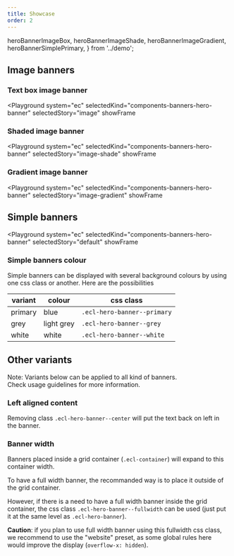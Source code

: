 ```yaml
---
title: Showcase
order: 2
---
```


  heroBannerImageBox,
  heroBannerImageShade,
  heroBannerImageGradient,
  heroBannerSimplePrimary,
} from '../demo';

## Image banners

### Text box image banner

<Playground
  system="ec"
  selectedKind="components-banners-hero-banner"
  selectedStory="image"
  showFrame
>
  <Html markup={heroBannerImageBox} />
</Playground>

### Shaded image banner

<Playground
  system="ec"
  selectedKind="components-banners-hero-banner"
  selectedStory="image-shade"
  showFrame
>
  <Html markup={heroBannerImageShade} />
</Playground>

### Gradient image banner

<Playground
  system="ec"
  selectedKind="components-banners-hero-banner"
  selectedStory="image-gradient"
  showFrame
>
  <Html markup={heroBannerImageGradient} />
</Playground>

## Simple banners

<Playground
  system="ec"
  selectedKind="components-banners-hero-banner"
  selectedStory="default"
  showFrame
>
  <Html markup={heroBannerSimplePrimary} />
</Playground>

### Simple banners colour

Simple banners can be displayed with several background colours by using one css class or another.
Here are the possibilities

| variant | colour     | css class                   |
| ------- | ---------- | --------------------------- |
| primary | blue       | `.ecl-hero-banner--primary` |
| grey    | light grey | `.ecl-hero-banner--grey`    |
| white   | white      | `.ecl-hero-banner--white`   |

## Other variants

Note: Variants below can be applied to all kind of banners.  
Check usage guidelines for more information.

### Left aligned content

Removing class `.ecl-hero-banner--center` will put the text back on left in the banner.

### Banner width

Banners placed inside a grid container (`.ecl-container`) will expand to this container width.

To have a full width banner, the recommanded way is to place it outside of the grid container.

However, if there is a need to have a full width banner inside the grid container, the css class `.ecl-hero-banner--fullwidth` can be used (just put it at the same level as `.ecl-hero-banner`).

**Caution**: if you plan to use full width banner using this fullwidth css class, we recommend to use the "website" preset, as some global rules here would improve the display (`overflow-x: hidden`).
